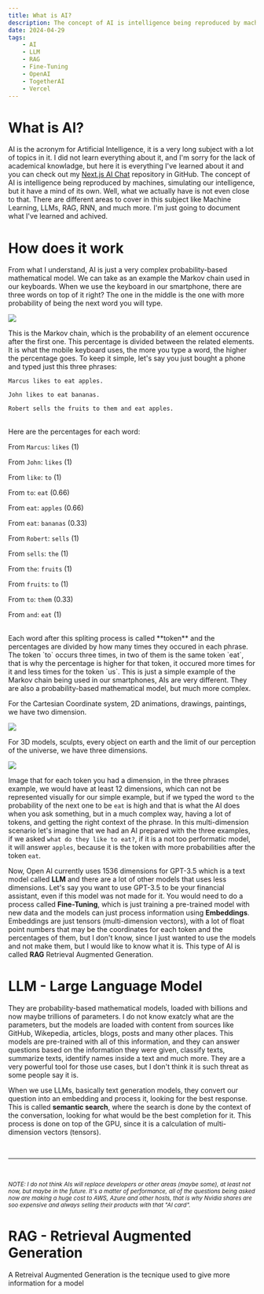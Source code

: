 ```yaml
---
title: What is AI?
description: The concept of AI is intelligence being reproduced by machines, simulating our intelligence, but it have a mind of its own. Well, what we actually have is not even close to that.
date: 2024-04-29
tags:
    - AI
    - LLM
    - RAG
    - Fine-Tuning
    - OpenAI
    - TogetherAI
    - Vercel
---
```

# What is AI?

AI is the acronym for Artificial Intelligence, it is a very long subject with a lot of topics in it. 
I did not learn everything about it, and I'm sorry for the lack of academical knowladge, 
but here it is everything I've learned about it and you can check out my [Next.js AI Chat](https://github.com/Saraivinha1703/nextjs-ai-chat) repository in GitHub. 
The concept of AI is intelligence being reproduced by machines, simulating our intelligence, but it have a mind of its own.
Well, what we actually have is not even close to that. 
There are different areas to cover in this subject like Machine Learning, LLMs, RAG, RNN, and much more. 
I'm just going to document what I've learned and achived.

# How does it work

From what I understand, AI is just a very complex probability-based mathematical model. We can take as an example the Markov chain used in our keyboards.
When we use the keyboard in our smartphone, there are three words on top of it right? 
The one in the middle is the one with more probability of being the next word you will type.

![](/images/content/markov-chain.png)

This is the Markov chain, which is the probability of an element occurence after the first one. This percentage is divided between the related elements.
It is what the mobile keyboard uses, the more you type a word, the higher the percentage goes. To keep it simple, let's say you just bought a phone
and typed just this three phrases:

`Marcus likes to eat apples.` 

`John likes to eat bananas.` 

`Robert sells the fruits to them and eat apples.`

<br/>
Here are the percentages for each word:
<br/>

From `Marcus`: `likes` (1)

From `John`: `likes` (1)

From `like`: `to` (1)

From `to`: `eat` (0.66)

From `eat`: `apples` (0.66)

From `eat`: `bananas` (0.33)

From `Robert`: `sells` (1)

From `sells`: `the` (1)

From `the`: `fruits` (1)

From `fruits`: `to` (1)

From `to`: `them` (0.33)

From `and`: `eat` (1)

<br />
Each word after this spliting process is called **token** and the percentages are divided by how many times they occured in each phrase. 
The token `to` occurs three times, in two of them is the same token `eat`, that is why the percentage is higher for that token, 
it occured more times for it and less times for the token `us`. 
This is just a simple example of the Markov chain being used in our smartphones, AIs are very different.
They are also a probability-based mathematical model, but much more complex. 

For the Cartesian Coordinate system, 2D animations, drawings, paintings, we have two dimension.

![](/images/content/cartesian-coodinate-system.jpg)

For 3D models, sculpts, every object on earth and the limit of our perception of the universe, we have three dimensions.

![](/images/content/3d-vectors.png)

Image that for each token you had a dimension, in the three phrases example, we would have at least 12 dimensions, 
which can not be represented visually for our simple example, but if we typed the word `to` the probability of the next one to be `eat` is high 
and that is what the AI does when you ask something, but in a much complex way, having a lot of tokens, and getting the right context of the phrase.
In this multi-dimension scenario let's imagine that we had an AI prepared with the three examples, if we asked `what do they like to eat?`, 
if it is a not too performatic model, it will answer `apples`, because it is the token with more probabilities after the token `eat`.

Now, Open AI currently uses 1536 dimensions for GPT-3.5 which is a text model called **LLM** and there are a lot of other models that uses less dimensions. 
Let's say you want to use GPT-3.5 to be your financial assistant, even if this model was not made for it.
You would need to do a process called **Fine-Tuning**, which is just training a pre-trained model with new data and the models can just process information using
**Embeddings**. Embeddings are just tensors (multi-dimension vectors), 
with a lot of float point numbers that may be the coordinates for each token and the percentages of them, 
but I don't know, since I just wanted to use the models and not make them, but I would like to know what it is. 
This type of AI is called **RAG** Retrieval Augmented Generation.

# LLM - Large Language Model
They are probability-based mathematical models, loaded with billions and now maybe trillions of parameters. I do not know exatcly what are the parameters, 
but the models are loaded with content from sources like GitHub, Wikepedia, articles, blogs, posts and many other places. 
This models are pre-trained with all of this information, and they can answer questions based on the information they were given, classify texts, 
summarize texts, identify names inside a text and much more. They are a very powerful tool for those use cases, but I don't think it is such threat
as some people say it is. 

When we use LLMs, basically text generation models, they convert our question into an embedding and process it, looking for the best response. This is called
**semantic search**, where the search is done by the context of the conversation, looking for what would be the best completion for it. This process is done on top of the GPU, 
since it is a calculation of multi-dimension vectors (tensors). 

<br/>
<hr></hr>
<br/>

<small>*NOTE: I do not think AIs will replace developers or other areas (maybe some), at least not now, but maybe in the future. It's a matter of performance,
all of the questions being asked now are making a huge cost to AWS, Azure and other hosts, that is why Nvidia shares are soo expensive and always 
selling their products with that "AI card".*</small>

# RAG - Retrieval Augmented Generation
A Retreival Augmented Generation is the tecnique used to give more information for a model 